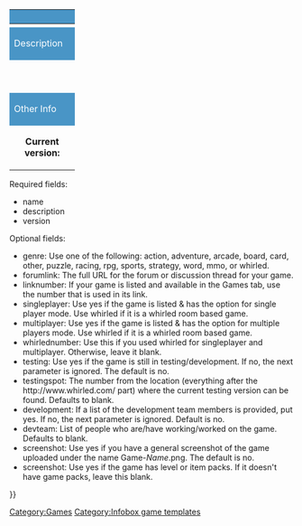 {| class="toccolours" style="float:right; margin:0 0 0.5em 1em; width:21em; clear:right; font-size:90%"
|-
! colspan="2" style="background-color:#4995c6; color:white;" |{{{name}}}
|-
|colspan=2 align="center"|{{Infobox game/{{{genre|}}}}}
|-
! colspan="2" style="background-color:#4995c6; color:white;" |Description
|-
|width=100 align="center" valign="top"|{{Infobox game/players/{{{singleplayer|no}}}{{{multiplayer|no}}}}}{{{description}}}<br>
{{ifdef|{{{linknumber|}}}|2={{Infobox game/instructionlink|linknumber={{{linknumber}}} }} }} {{ifdef|{{{forumlink|}}}|2={{Infobox game/forumlink|forumlink={{{forumlink}}} }} }}
|-
! colspan="2" style="background-color:#4995c6; color:white;" |Other Info
|-
|valign="top" align="center"| 
'''Current version:''' {{{version}}}{{Infobox game/testing/{{{testing|no}}}|testingspot={{{testingspot}}}}}{{Infobox game/development/{{{development|no}}}|devteam={{{devteam}}}}}{{Infobox game/screenshot/{{{screenshot|no}}}|name={{{name}}}}}
{{Infobox game/players/play{{ifdef|{{{whirlednumber|}}}|whirled}}|linknumber={{{linknumber}}}|whirlednumber={{{whirlednumber}}}}}
{{ifdef|{{{awards|}}}|2={{Infobox game/awards|awardstext={{{awardstext}}}|GDC={{{GDC}}}|GDCdate={{{GDCdate}}} }} }}
|}<includeonly>[[Category:Games]]{{ifdef|{{{gamepacks|}}}|2={{Infobox game/gamepacks}} }}</includeonly><noinclude>

{{usage|1=
Blank template for copy & paste usage:

<nowiki>{{</nowiki>Infobox game<br>
<nowiki>|</nowiki>name=<br>
<nowiki>|</nowiki>genre=<br>
<nowiki>|</nowiki>description=<br>
<nowiki>|</nowiki>forumlink=<br>
<nowiki>|</nowiki>linknumber=<br>
<nowiki>|</nowiki>singleplayer=<br>
<nowiki>|</nowiki>multiplayer=<br>
<nowiki>|</nowiki>whirlednumber=<br>
<nowiki>|</nowiki>version=<br>
<nowiki>|</nowiki>testing=no<br>
<nowiki>|</nowiki>testingspot=<br>
<nowiki>|</nowiki>development=no<br>
<nowiki>|</nowiki>devteam=<br>
<nowiki>|</nowiki>screenshot=<br>
<nowiki>|</nowiki>gamepacks=<br>
<nowiki>}}</nowiki>

Required fields:
* name
* description
* version

Optional fields:
* genre: Use one of the following: action, adventure, arcade, board, card, other, puzzle, racing, rpg, sports, strategy, word, mmo, or whirled.
* forumlink: The full URL for the forum or discussion thread for your game. 
* linknumber: If your game is listed and available in the Games tab, use the number that is used in its link.
* singleplayer: Use yes if the game is listed & has the option for single player mode. Use whirled if it is a whirled room based game.
* multiplayer: Use yes if the game is listed & has the option for multiple players mode. Use whirled if it is a whirled room based game.
* whirlednumber: Use this if you used whirled for singleplayer and multiplayer.  Otherwise, leave it blank.
* testing: Use yes if the game is still in testing/development. If no, the next parameter is ignored. The default is no.
* testingspot: The number from the location (everything after the <nowiki>http://www.whirled.com/</nowiki> part) where the current testing version can be found. Defaults to blank.
* development: If a list of the development team members is provided, put yes. If no, the next parameter is ignored. Default is no.
* devteam: List of people who are/have working/worked on the game. Defaults to blank.
* screenshot: Use yes if you have a general screenshot of the game uploaded under the name Game-''Name''.png.  The default is no.
* screenshot: Use yes if the game has level or item packs. If it doesn't have game packs, leave this blank.
}}[[Category:Infobox game templates]]
</noinclude>